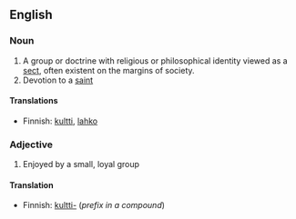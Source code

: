 ==English==

===Noun===
#A group or doctrine with religious or philosophical identity viewed as a [[sect]], often existent on the margins of society.
#Devotion to a [[saint]] 

====Translations====
*Finnish: [[kultti]], [[lahko]]

===Adjective===
#Enjoyed by a small, loyal group

====Translation====
*Finnish: [[kultti|kultti-]] (''prefix in a compound'')